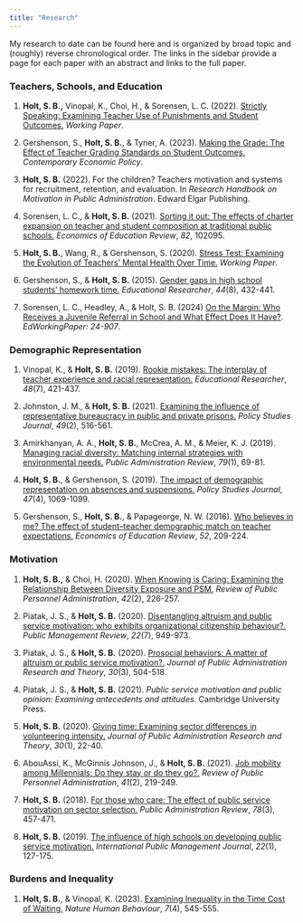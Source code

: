```yaml
---
title: "Research"
---
```


My research to date can be found here and is organized by broad topic and (roughly) reverse chronological order. The links in the sidebar provide a page for each paper with an abstract and links to the full paper.

### Teachers, Schools, and Education

1.  **Holt, S. B.,** Vinopal, K., Choi, H., & Sorensen, L. C. (2022). [Strictly Speaking: Examining Teacher Use of Punishments and Student Outcomes.](referrals.qmd) *Working Paper*.

2.  Gershenson, S., **Holt, S. B.**, & Tyner, A. (2023). [Making the Grade: The Effect of Teacher Grading Standards on Student Outcomes.](grading.qmd) *Contemporary Economic Policy*.

3.  **Holt, S. B.** (2022). For the children? Teachers motivation and systems for recruitment, retention, and evaluation. In *Research Handbook on Motivation in Public Administration*. Edward Elgar Publishing.

4.  Sorensen, L. C., & **Holt, S. B.** (2021). [Sorting it out: The effects of charter expansion on teacher and student composition at traditional public schools.](charter.qmd) *Economics of Education Review*, *82*, 102095.

5.  **Holt, S. B.**, Wang, R., & Gershenson, S. (2020). [Stress Test: Examining the Evolution of Teachers' Mental Health Over Time.](mentalhealth.qmd) *Working Paper*.

6.  Gershenson, S., & **Holt, S. B.** (2015). [Gender gaps in high school students' homework time.](homework.qmd) *Educational Researcher*, *44*(8), 432-441.

7.  Sorensen, L. C., Headley, A., & Holt, S. B. (2024) [On the Margin: Who Receives a Juvenile Referral in School and What Effect Does It Have?](edjuvenile.qmd). *EdWorkingPaper: 24-907*.

### Demographic Representation

1.  Vinopal, K., & **Holt, S. B.** (2019). [Rookie mistakes: The interplay of teacher experience and racial representation.](rookie.qmd) *Educational Researcher*, *48*(7), 421-437.

2.  Johnston, J. M., & **Holt, S. B.** (2021). [Examining the influence of representative bureaucracy in public and private prisons.](prisons.qmd) *Policy Studies Journal*, *49*(2), 516-561.

3.  Amirkhanyan, A. A., **Holt, S. B.**, McCrea, A. M., & Meier, K. J. (2019). [Managing racial diversity: Matching internal strategies with environmental needs.](nursinghome.qmd) *Public Administration Review*, *79*(1), 69-81.

4.  **Holt, S. B.**, & Gershenson, S. (2019). [The impact of demographic representation on absences and suspensions.](absences.qmd) *Policy Studies Journal*, *47*(4), 1069-1099.

5.  Gershenson, S., **Holt, S. B.**, & Papageorge, N. W. (2016). [Who believes in me? The effect of student--teacher demographic match on teacher expectations.](expectations.qmd) *Economics of Education Review*, *52*, 209-224.

### Motivation

1.  **Holt, S. B.,** & Choi, H. (2020). [When Knowing is Caring: Examining the Relationship Between Diversity Exposure and PSM.](knowyou.qmd) *Review of Public Personnel Administration*, *42*(2), 226-257.

2.  Piatak, J. S., & **Holt, S. B.** (2020). [Disentangling altruism and public service motivation: who exhibits organizational citizenship behaviour?.](ocb.qmd) *Public Management Review*, *22*(7), 949-973.

3.  Piatak, J. S., & **Holt, S. B.** (2020). [Prosocial behaviors: A matter of altruism or public service motivation?.](altruism.qmd) *Journal of Public Administration Research and Theory*, *30*(3), 504-518.

4.  Piatak, J. S., & **Holt, S. B.** (2021). *Public service motivation and public opinion: Examining antecedents and attitudes.* Cambridge University Press.

5.  **Holt, S. B.** (2020). [Giving time: Examining sector differences in volunteering intensity.](givetime.qmd) *Journal of Public Administration Research and Theory*, *30*(1), 22-40.

6.  AbouAssi, K., McGinnis Johnson, J., & **Holt, S. B.** (2021). [Job mobility among Millennials: Do they stay or do they go?.](millennials.qmd) *Review of Public Personnel Administration*, *41*(2), 219-249.

7.  **Holt, S. B.** (2018). [For those who care: The effect of public service motivation on sector selection.](sector.qmd) *Public Administration Review*, *78*(3), 457-471.

8.  **Holt, S. B.** (2019). [The influence of high schools on developing public service motivation.](civics.qmd) *International Public Management Journal*, *22*(1), 127-175.

### Burdens and Inequality

1.  **Holt, S. B.**, & Vinopal, K. (2023). [Examining Inequality in the Time Cost of Waiting.](waiting.qmd) *Nature Human Behaviour*, *7*(4), 545-555.
